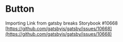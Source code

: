 
<Meta title="Atoms/Button" />

# Button

Importing Link from gatsby breaks Storybook #10668
[https://github.com/gatsbyjs/gatsby/issues/10668](https://github.com/gatsbyjs/gatsby/issues/10668)